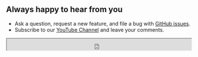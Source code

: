 ## Always happy to hear from you

- Ask a question, request a new feature, and file a bug with [GitHub issues](https://github.com/volkovlabs/business-input/issues).
- Subscribe to our [YouTube Channel](https://youtube.com/@volkovlabs) and leave your comments.

<iframe
  src="https://github.com/sponsors/VolkovLabs/button"
  title="Sponsor Business Suite"
  height="32"
  width="100%"
></iframe>
